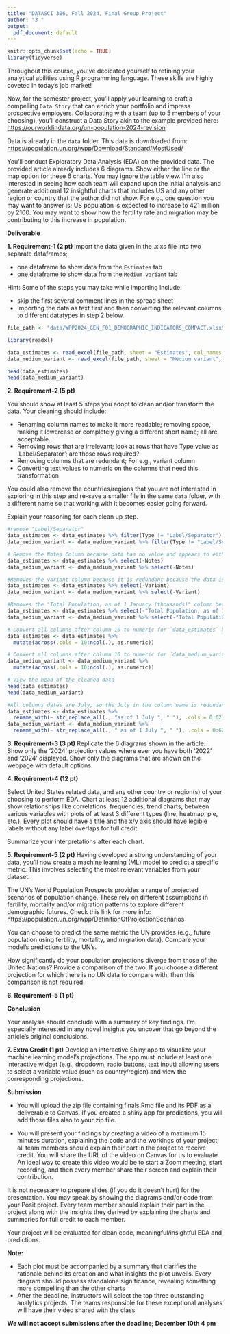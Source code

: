 ```yaml
---
title: "DATASCI 306, Fall 2024, Final Group Project"
author: "3 "
output:
  pdf_document: default
---
```


```r
knitr::opts_chunk$set(echo = TRUE)
library(tidyverse)
```

Throughout this course, you've dedicated yourself to refining your analytical abilities using R programming language. These skills are highly coveted in today's job market!  

Now, for the semester project, you'll apply your learning to craft a compelling `Data Story` that can enrich your portfolio and impress prospective employers. Collaborating with a team (up to 5 members of your choosing), you'll construct a Data Story akin to the example provided here: <https://ourworldindata.org/un-population-2024-revision>

Data is already in the `data` folder. This data is downloaded from: <https://population.un.org/wpp/Download/Standard/MostUsed/>

You'll conduct Exploratory Data Analysis (EDA) on the provided data. The provided article already includes 6 diagrams.  Show either the line or the map option for these 6 charts. You may ignore the table view. I'm also interested in seeing how each team will expand upon the initial analysis and generate additional 12 insightful charts that includes US and any other region or country that the author did not show.  For e.g., one question you may want to answer is; US population is expected to increase to 421 million by 2100. You may want to show how the fertility rate and migration may be contributing to this increase in population.

**Deliverable**

**1. Requirement-1 (2 pt) **
Import the data given in the .xlxs file into two separate dataframes;

* one dataframe to show data from the `Estimates` tab 
* one dataframe to show data from the `Medium variant` tab 

Hint: Some of the steps you may take while importing include:

* skip the first several comment lines in the spread sheet
* Importing the data as text first and then converting the relevant columns to different datatypes in step 2 below.

``` r
file_path <- "data/WPP2024_GEN_F01_DEMOGRAPHIC_INDICATORS_COMPACT.xlsx"

library(readxl)

data_estimates <- read_excel(file_path, sheet = "Estimates", col_names = TRUE, skip = 16, col_types = "text")
data_medium_variant <- read_excel(file_path, sheet = "Medium variant", col_names = TRUE, skip = 16, col_types = "text")

head(data_estimates)
head(data_medium_variant)
```
**2. Requirement-2 (5 pt)**

You should show at least 5 steps you adopt to clean and/or transform the data. Your cleaning should include:

* Renaming column names to make it more readable; removing space, making it lowercase or completely giving a different short name; all are acceptable.
* Removing rows that are irrelevant; look at rows that have Type value as 'Label/Separator'; are those rows required?
* Removing columns that are redundant; For e.g., variant column
* Converting text values to numeric on the columns that need this transformation

You could also remove the countries/regions that you are not interested in exploring in this step and re-save a smaller file in the same `data` folder, with a different name so that working with it becomes easier going forward.

Explain your reasoning for each clean up step.

```r
#remove "Label/Separator"
data_estimates <- data_estimates %>% filter(Type != "Label/Separator")
data_medium_variant <- data_medium_variant %>% filter(Type != "Label/Separator")

# Remove the Notes Column because data has no value and appears to either be NA or random characters or numbers with no significance
data_estimates <- data_estimates %>% select(-Notes)
data_medium_variant <- data_medium_variant %>% select(-Notes)

#Removes the variant column because it is redundant because the data is already split by sheet
data_estimates <- data_estimates %>% select(-Variant)
data_medium_variant <- data_medium_variant %>% select(-Variant)
```
```r
#Removes the "Total Population, as of 1 January (thousands)" column because it is redundant because is is the only column with a January date and every other column is dated to July
data_estimates <- data_estimates %>% select(-"Total Population, as of 1 January (thousands)")
data_medium_variant <- data_medium_variant %>% select(-"Total Population, as of 1 January (thousands)")
```

```r
# Convert all columns after column 10 to numeric for `data_estimates` because they are all numbers
data_estimates <- data_estimates %>%
  mutate(across(.cols = 10:ncol(.), as.numeric))

# Convert all columns after column 10 to numeric for `data_medium_variant` because they are all numbers
data_medium_variant <- data_medium_variant %>%
  mutate(across(.cols = 10:ncol(.), as.numeric))

# View the head of the cleaned data
head(data_estimates)
head(data_medium_variant)
```

```r
#All columns dates are July, so the July in the column name is redundant
data_estimates <- data_estimates %>%
  rename_with(~ str_replace_all(., "as of 1 July ", " "), .cols = 0:62)
data_medium_variant <- data_medium_variant %>%
  rename_with(~ str_replace_all(., " as of 1 July ", " "), .cols = 0:62)


```
**3.  Requirement-3 (3 pt)**
Replicate the 6 diagrams shown in the article.  Show only the '2024' projection values where ever you have both '2022' and '2024' displayed. 
Show only the diagrams that are shown on the webpage with default options. 


**4.  Requirement-4 (12 pt)**

Select United States related data, and any other country or region(s) of your choosing to perform EDA. Chart at least 12 additional diagrams that may show relationships like correlations, frequencies, trend charts, between various variables with plots of at least 3 different types (line, heatmap, pie, etc.). Every plot should have a title and the x/y axis should have legible labels without any label overlaps for full credit. 

Summarize your interpretations after each chart.


**5. Requirement-5 (2 pt)**
Having developed a strong understanding of your data, you'll now create a machine learning (ML) model to predict a specific metric. This involves selecting the most relevant variables from your dataset.

The UN's World Population Prospects provides a range of projected scenarios of population change. These rely on different assumptions in fertility, mortality and/or migration patterns to explore different demographic futures. Check this link for more info: https://population.un.org/wpp/DefinitionOfProjectionScenarios

You can choose to predict the same metric the UN provides (e.g., future population using fertility, mortality, and migration data). Compare your model's predictions to the UN's. 

How significantly do your population projections diverge from those of the United Nations? Provide a comparison of the two.  If you choose a different projection for which there is no UN data to compare with, then this comparison is not required.


**6.  Requirement-5 (1 pt)**

**Conclusion**

Your analysis should conclude with a summary of key findings. I'm especially interested in any novel insights you uncover that go beyond the article's original conclusions.

**7. Extra Credit (1 pt)**
Develop an interactive Shiny app to visualize your machine learning model's projections. The app must include at least one interactive widget (e.g., dropdown, radio buttons, text input) allowing users to select a variable value (such as country/region) and view the corresponding projections.


**Submission**

* You will upload the zip file containing finals.Rmd file and its PDF as a deliverable to Canvas. If you created a shiny app for predictions, you will add those files also to your zip file.

* You will present your findings by creating a video of a maximum 15 minutes duration, explaining the code and the workings of your project; all team members should explain their part in the project to receive credit. You will share the URL of the video on Canvas for us to evaluate. An ideal way to create this video would be to start a Zoom meeting, start recording, and then every member share their screen and explain their contribution.


It is not necessary to prepare slides (if you do it doesn't hurt) for the presentation. You may speak by showing the diagrams and/or code from your Posit project.  Every team member should explain their part in the project along with the insights they derived by explaining the charts and summaries for full credit to each member.

Your project will be evaluated for clean code, meaningful/insightful EDA and predictions.

**Note:**

* Each plot must be accompanied by a summary that clarifies the rationale behind its creation and what insights the plot unveils. Every diagram should possess standalone significance, revealing something more compelling than the other charts
* After the deadline, instructors will select the top three outstanding analytics projects. The teams responsible for these exceptional analyses will have their video shared with the class

**We will not accept submissions after the deadline; December 10th 4 pm**



